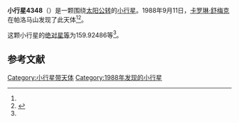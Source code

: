 {{Infobox planet
| bgcolour = #FFFFC0
| name = 4348 Poulydamas
| symbol = 
| image = 
| caption = 
| discovery = yes
| discovery_ref = 
| discoverer = [[卡罗琳·舒梅克|卡罗琳·舒梅克]]
| discovery_site = [[帕洛马山|帕洛马山]] 
| discovered = 1988年9月11日
| designations = yes
| mp_name = 
| named_after = 
| alt_names = 1988 RU/ 1977 SP1 / 1977 TV4 / 1983 GJ / 1988 PK4
| mp_category = [[特洛伊小行星|特洛伊小行星]]
| orbit_ref = <ref name="a">[http://ssd.jpl.nasa.gov/sbdb.cgi?sstr=4348 4348 Poulydamas] {{Wayback|url=http://ssd.jpl.nasa.gov/sbdb.cgi?sstr=4348 |date=20201130180729 }}，小行星數據庫瀏覽器（JPL Small-Body Database Browser）－[[美国国家航空航天局|美国国家航空航天局]]喷气推进实验室</ref>
| epoch = 2456400.5 (2013年4月18日更新)
| aphelion = {{convert|5.7595795|AU|km|3|abbr=on|lk=out}}
| perihelion = {{convert|4.7235983|AU|km|3|abbr=on}}
| semimajor = {{convert|5.2415889|AU|km|3|abbr=on}}
| eccentricity = 0.0988232
| period = 4383.21579 [[日|日]]<br />12[[儒略年|儒略年]]
| avg_speed = 
| inclination = 7.95745
| asc_node = 220.12046
| mean_anomaly = 
| arg_peri = 159.92486
| satellites = 
| physical_characteristics = yes
| dimensions = 
| mass = 
| density = 
| surface_grav = 
| escape_velocity = 
| sidereal_day = 
| axial_tilt = 
| pole_ecliptic_lat = 
| pole_ecliptic_lon = 
| albedo = 
| temperatures= 
| temp_name1 = 
| mean_temp_1 = 
| max_temp_1 = 
| temp_name2 = 
| max_temp_2 = 
| spectral_type = 
| abs_magnitude = 159.92486
}}

'''小行星4348'''（{{lang-en|4348 Poulydamas}}）是一颗围绕[[太阳|太阳]][[公转|公转]]的[[小行星|小行星]]。1988年9月11日，[[卡罗琳·舒梅克|卡罗琳·舒梅克]]在帕洛马山发现了此天体<ref name="a" /><ref>{{cite news|title=小行星列表|url=http://cfa-www.harvard.edu/iau/lists/NumberedMPs.txt|accessdate=2013-07-08|newspaper=哈佛大学|archive-date=2008-05-17|archive-url=https://web.archive.org/web/20080517010638/http://cfa-www.harvard.edu/iau/lists/NumberedMPs.txt|dead-url=no}}</ref>。

这颗小行星的[[绝对星等|绝对星等]]为159.92486等<ref name="a" />。

==参考文献==
{{reflist}}
{{Minor Planet Number|[[小行星4347|小行星4347]]|[[小行星4349|小行星4349]]}}

{{小天体}}

[[Category:小行星带天体|Category:小行星带天体]]
[[Category:1988年发现的小行星|Category:1988年发现的小行星]]

{{asteroid-stub}}